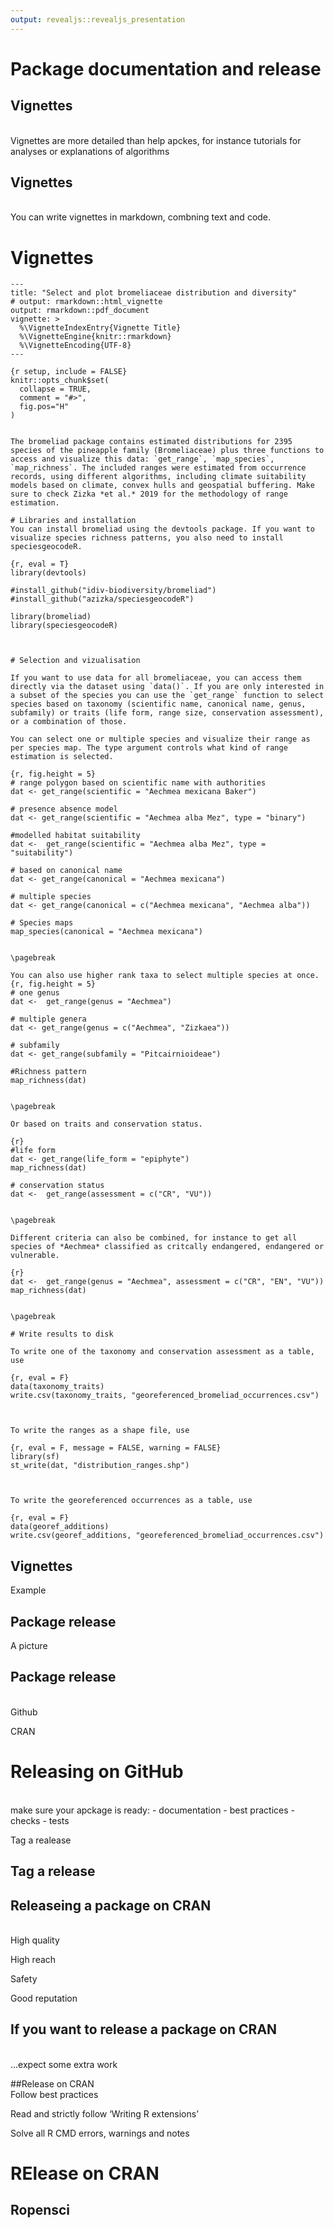 ```yaml
---
output: revealjs::revealjs_presentation
---
```


# Package documentation and release

## Vignettes
<br>
Vignettes are more detailed than help apckes, for instance tutorials for analyses or explanations of algorithms 


## Vignettes
<br>
You can write vignettes in markdown, combning text and code.

# Vignettes

```
---
title: "Select and plot bromeliaceae distribution and diversity"
# output: rmarkdown::html_vignette
output: rmarkdown::pdf_document
vignette: >
  %\VignetteIndexEntry{Vignette Title}
  %\VignetteEngine{knitr::rmarkdown}
  %\VignetteEncoding{UTF-8}
---

{r setup, include = FALSE}
knitr::opts_chunk$set(
  collapse = TRUE,
  comment = "#>",
  fig.pos="H"
)


The bromeliad package contains estimated distributions for 2395 species of the pineapple family (Bromeliaceae) plus three functions to access and visualize this data: `get_range`, `map_species`, `map_richness`. The included ranges were estimated from occurrence records, using different algorithms, including climate suitability models based on climate, convex hulls and geospatial buffering. Make sure to check Zizka *et al.* 2019 for the methodology of range estimation. 

# Libraries and installation
You can install bromeliad using the devtools package. If you want to visualize species richness patterns, you also need to install speciesgeocodeR.

{r, eval = T}
library(devtools)

#install_github("idiv-biodiversity/bromeliad")
#install_github("azizka/speciesgeocodeR")

library(bromeliad)
library(speciesgeocodeR)



# Selection and vizualisation

If you want to use data for all bromeliaceae, you can access them directly via the dataset using `data()`. If you are only interested in a subset of the species you can use the `get_range` function to select species based on taxonomy (scientific name, canonical name, genus, subfamily) or traits (life form, range size, conservation assessment), or a combination of those.

You can select one or multiple species and visualize their range as per species map. The type argument controls what kind of range estimation is selected.

{r, fig.height = 5}
# range polygon based on scientific name with authorities
dat <- get_range(scientific = "Aechmea mexicana Baker")

# presence absence model
dat <- get_range(scientific = "Aechmea alba Mez", type = "binary")

#modelled habitat suitability
dat <-  get_range(scientific = "Aechmea alba Mez", type = "suitability")

# based on canonical name
dat <- get_range(canonical = "Aechmea mexicana")

# multiple species
dat <- get_range(canonical = c("Aechmea mexicana", "Aechmea alba"))

# Species maps
map_species(canonical = "Aechmea mexicana")


\pagebreak

You can also use higher rank taxa to select multiple species at once.
{r, fig.height = 5}
# one genus
dat <-  get_range(genus = "Aechmea")

# multiple genera
dat <- get_range(genus = c("Aechmea", "Zizkaea"))

# subfamily
dat <- get_range(subfamily = "Pitcairnioideae")

#Richness pattern
map_richness(dat)


\pagebreak

Or based on traits and conservation status.

{r}
#life form
dat <- get_range(life_form = "epiphyte")
map_richness(dat)

# conservation status
dat <-  get_range(assessment = c("CR", "VU"))


\pagebreak

Different criteria can also be combined, for instance to get all species of *Aechmea* classified as critcally endangered, endangered or vulnerable.

{r}
dat <-  get_range(genus = "Aechmea", assessment = c("CR", "EN", "VU"))
map_richness(dat)


\pagebreak

# Write results to disk

To write one of the taxonomy and conservation assessment as a table, use

{r, eval = F}
data(taxonomy_traits)
write.csv(taxonomy_traits, "georeferenced_bromeliad_occurrences.csv")



To write the ranges as a shape file, use

{r, eval = F, message = FALSE, warning = FALSE}
library(sf)
st_write(dat, "distribution_ranges.shp")



To write the georeferenced occurrences as a table, use

{r, eval = F}
data(georef_additions)
write.csv(georef_additions, "georeferenced_bromeliad_occurrences.csv")

```

## Vignettes

Example


<!-- ## Package checks -->

<!-- ## Package checks -->
<!-- <br> -->
<!-- R CMD check -->

<!-- Best practices -->

## Package release

A picture

## Package release
<br>
Github

CRAN

# Releasing on GitHub
<br>
make sure your apckage is ready:
  - documentation
  - best practices
  - checks
  - tests

Tag a realease

## Tag a release



## Releaseing a package on CRAN
<br>
High quality

High reach

Safety

Good reputation

## If you want to release a package on CRAN
<br>
...expect some extra work


##Release on CRAN
<br>
Follow best practices

Read and strictly follow 'Writing R extensions'

Solve all R CMD errors, warnings and notes

# RElease on CRAN

## Ropensci